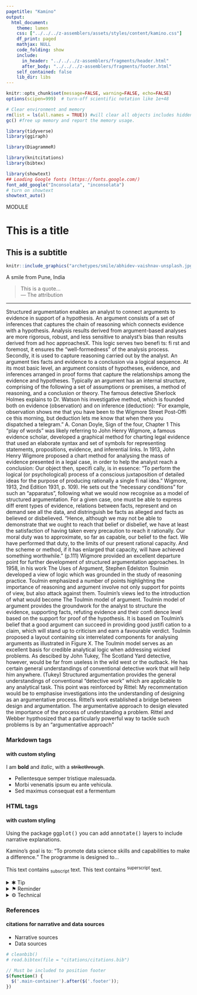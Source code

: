 ```yaml
---
pagetitle: "Kamino"
output: 
  html_document:
    theme: lumen
    css: ["../../../z-assemblers/assets/styles/content/kamino.css"]
    df_print: paged
    mathjax: NULL
    code_folding: show
    include:
      in_header: "../../../z-assemblers/fragments/header.html"
      after_body: "../../../z-assemblers/fragments/footer.html"
    self_contained: false
    lib_dir: libs
---
```


```r

knitr::opts_chunk$set(message=FALSE, warning=FALSE, echo=FALSE)
options(scipen=999)  # turn-off scientific notation like 1e+48

# Clear environment and memory
rm(list = ls(all.names = TRUE)) #will clear all objects includes hidden objects.
gc() #free up memory and report the memory usage.

library(tidyverse)
library(ggiraph)

library(DiagrammeR)

library(knitcitations)
library(bibtex)

library(showtext)
## Loading Google fonts (https://fonts.google.com/)
font_add_google("Inconsolata", "inconsolata")
# turn on showtext
showtext_auto()

```

<div class="activity">
MODULE  
</div>

# This is a title
## This is a subtitle


```r

knitr::include_graphics("archetypes/smile/abhidev-vaishnav-unsplash.jpg", dpi=72)

```

<div class="figure-text">A smile from Pune, India</div>

> This is a quote...\
--- The attribution\

***

Structured argumentation enables an analyst to connect arguments to evidence in support of a hypothesis.
An argument consists of a set of inferences that captures the chain of reasoning which connects evidence
with a hypothesis. Analysis results derived from argument-based analyses are more rigorous, robust, and
less sensitive to analyst’s bias than results derived from ad hoc approachesX. This logic serves two benefi ts:
fi rst and foremost, it ensures the “well-formedness” of the analysis process. Secondly, it is used to capture
reasoning carried out by the analyst.
An argument ties facts and evidence to a conclusion via a logical sequence. At its most basic level, an argument
consists of hypotheses, evidence, and inferences arranged in proof forms that capture the relationships
among the evidence and hypotheses. Typically an argument has an internal structure, comprising of the
following a set of assumptions or premises, a method of reasoning, and a conclusion or theory. The famous
detective Sherlock Holmes explains to Dr. Watson his investigative method, which is founded both on
evidence (observation) and on inference (deduction):
“For example, observation shows me that you have been to the Wigmore Street Post-Offi ce this
morning, but deduction lets me know that when there you dispatched a telegram.” A. Conan
Doyle, Sign of the four, Chapter 1
This “play of words” was likely referring to John Henry Wigmore, a famous evidence scholar, developed a
graphical method for charting legal evidence that used an elaborate syntax and set of symbols for representing
statements, propositions, evidence, and inferential links. In 1913, John Henry Wigmore proposed a chart
method for analysing the mass of evidence presented in a legal case, in order to help the analyst reach a
conclusion:
Our object then, specifi cally, is in essence: “To perform the logical (or psychological) process of
a conscious juxtaposition of detailed ideas for the purpose of producing rationally a single fi nal
idea.” Wigmore, 1913, 2nd Edition 1931, p. 109).
He sets out the “necessary conditions” for such an “apparatus”, following what we would now recognise as a
model of structured argumentation. For a given case, one must be able to express diff erent types of evidence,
relations between facts, represent and on demand see all the data, and distringuish be facts as alleged and
facts as believed or disbelieved.
“Hence, although we may not be able to demonstrate that we ought to reach that belief
or disbelief, we have at least the satisfaction of having taken every precaution to reach it
rationally. Our moral duty was to approximate, so far as capable, our belief to the fact. We have
performed that duty, to the limits of our present rational capacity. And the scheme or method,
if it has enlarged that capacity, will have achieved something worthwhile.” (p.111)
Wigmore provided an excellent departure point for further development of structured argumentation
approaches. In 1958, in his work The Uses of Argument, Stephen Edelston Toulmin developed a view of logic
which was grounded in the study of reasoning practice. Toulmin emphasized a number of points highlighting
the importance of reasoning and argument involve not only support for points of view, but also attack against
them. Toulmin’s views led to the introduction of what would become The Toulmin model of argument.
Toulmin model of argument provides the groundwork for the analyst to structure the evidence, supporting
facts, refuting evidence and their confi dence level based on the support for proof of the hypothesis. It is
based on Toulmin’s belief that a good argument can succeed in providing good justifi cation to a claim, which
will stand up to criticism and earn a favourable verdict. Toulmin proposed a layout containing six interrelated
components for analysing arguments as illustrated in Figure X.
The Toulmin model serves as an excellent basis for credible analytical logic when addressing wicked problems.
As descibed by John Tukey,
The Scotland Yard detective, however, would be far from useless in the wild west or the
outback. He has certain general understandings of conventional detective work that will help
him anywhere. (Tukey)
Structured argumentation provides the general understandings of conventional “detective work” which
are applicable to any analytical task. This point was reinforced by Rittel: My recommentation would be to
emphasise investigations into the understanding of designing as an argumentative process. Rittel’s work
established a bridge between design and argumentation. The argumentative approach to design elevated
the importance of the process of understanding a problem. Rittel and Webber hypthosized that a particularly
powerful way to tackle such problems is by an “argumentative approach”

### Markdown tags
#### with custom styling

I am __bold__ and _italic_, with a ~~strikethrough~~.

* Pellentesque semper tristique malesuada.
* Morbi venenatis ipsum eu ante vehicula.
* Sed maximus consequat est a fermentum


### HTML tags
#### with custom styling

Using the package <kbd>ggplot()</kbd> you can add <kbd>annotate()</kbd> layers to include narrative explanations.

Kamino's goal is to: 
<q>To promote data science skills and capabilities to make a difference.</q>
The programme is designed to...

This text contains <sub>subscript</sub> text.
This text contains <sup>superscript</sup> text.

<details class="tip">
  <summary>✱ Tip</summary>
  a small but useful piece of practical advice.
</details>

<details class="reminder">
  <summary>⚑ Reminder</summary>
  a thing that causes someone to remember something.
</details>

<details class="technical">
  <summary>⚙ Technical</summary>
  relating to a particular subject, art, or craft, or its techniques.
</details>





### References
#### citations for narrative and data sources

* Narrative sources
* Data sources

```r

# cleanbib()
# read.bibtex(file = "citations/citations.bib")

```



```js

// Must be included to position footer
$(function() {
  $('.main-container').after($('.footer'));
})

```

